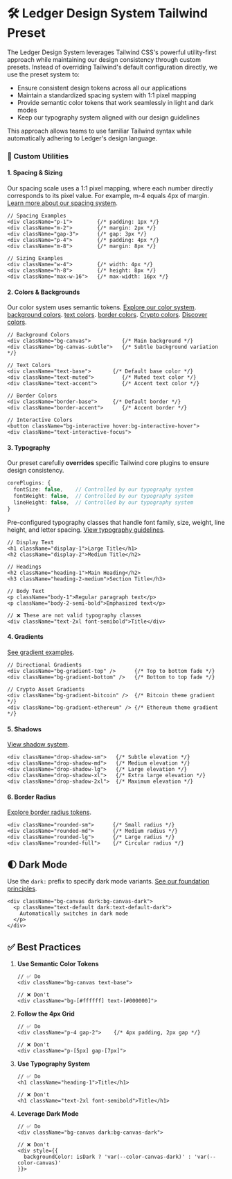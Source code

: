 
<Meta title="Tailwind/Configuration" />

# 🛠 Ledger Design System Tailwind Preset

The Ledger Design System leverages Tailwind CSS's powerful utility-first approach while maintaining our design consistency through custom presets. Instead of overriding Tailwind's default configuration directly, we use the preset system to:

- Ensure consistent design tokens across all our applications
- Maintain a standardized spacing system with 1:1 pixel mapping
- Provide semantic color tokens that work seamlessly in light and dark modes
- Keep our typography system aligned with our design guidelines

This approach allows teams to use familiar Tailwind syntax while automatically adhering to Ledger's design language.

### 🧩 Custom Utilities

#### 1. Spacing & Sizing

Our spacing scale uses a 1:1 pixel mapping, where each number directly corresponds to its pixel value. For example, m-4 equals 4px of margin. [Learn more about our spacing system](/docs/foundations-dimensions-spacing--docs).

```tsx
// Spacing Examples
<div className="p-1">        {/* padding: 1px */}
<div className="m-2">        {/* margin: 2px */}
<div className="gap-3">      {/* gap: 3px */}
<div className="p-4">        {/* padding: 4px */}
<div className="m-8">        {/* margin: 8px */}

// Sizing Examples
<div className="w-4">        {/* width: 4px */}
<div className="h-8">        {/* height: 8px */}
<div className="max-w-16">   {/* max-width: 16px */}
```

#### 2. Colors & Backgrounds

Our color system uses semantic tokens. [Explore our color system](/docs/foundations-colors--docs).
[background colors](/docs/foundations-colors-backgrounds--docs).
[text colors](/story/foundations-colors-text--text).
[border colors](/story/foundations-colors-border--border).
[Crypto colors](/story/foundations-colors-crypto-background--crypto).
[Discover colors](/story/foundations-colors-discover-background--discover).

```tsx
// Background Colors
<div className="bg-canvas">          {/* Main background */}
<div className="bg-canvas-subtle">   {/* Subtle background variation */}

// Text Colors
<div className="text-base">       {/* Default base color */}
<div className="text-muted">         {/* Muted text color */}
<div className="text-accent">        {/* Accent text color */}

// Border Colors
<div className="border-base">     {/* Default border */}
<div className="border-accent">      {/* Accent border */}

// Interactive Colors
<button className="bg-interactive hover:bg-interactive-hover">
<div className="text-interactive-focus">

```

#### 3. Typography

Our preset carefully **overrides** specific Tailwind core plugins to ensure design consistency.

```typescript
corePlugins: {
  fontSize: false,    // Controlled by our typography system
  fontWeight: false,  // Controlled by our typography system
  lineHeight: false,  // Controlled by our typography system
}
```

Pre-configured typography classes that handle font family, size, weight, line height, and letter spacing. [View typography guidelines](/story/foundations-styles-typography--typography).

```tsx
// Display Text
<h1 className="display-1">Large Title</h1>
<h2 className="display-2">Medium Title</h2>

// Headings
<h2 className="heading-1">Main Heading</h2>
<h3 className="heading-2-medium">Section Title</h3>

// Body Text
<p className="body-1">Regular paragraph text</p>
<p className="body-2-semi-bold">Emphasized text</p>

// ❌ These are not valid typography classes
<div className="text-2xl font-semibold">Title</div>
```

#### 4. Gradients

[See gradient examples](/story/foundations-styles-gradients--gradients).

```tsx
// Directional Gradients
<div className="bg-gradient-top" />      {/* Top to bottom fade */}
<div className="bg-gradient-bottom" />   {/* Bottom to top fade */}

// Crypto Asset Gradients
<div className="bg-gradient-bitcoin" />  {/* Bitcoin theme gradient */}
<div className="bg-gradient-ethereum" /> {/* Ethereum theme gradient */}
```

#### 5. Shadows

[View shadow system](/story/foundations-styles-shadows--shadows).

```tsx
<div className="drop-shadow-sm">   {/* Subtle elevation */}
<div className="drop-shadow-md">   {/* Medium elevation */}
<div className="drop-shadow-lg">   {/* Large elevation */}
<div className="drop-shadow-xl">   {/* Extra large elevation */}
<div className="drop-shadow-2xl">  {/* Maximum elevation */}
```

#### 6. Border Radius

[Explore border radius tokens](/docs/foundations-border-radius--docs).

```tsx
<div className="rounded-sm">      {/* Small radius */}
<div className="rounded-md">      {/* Medium radius */}
<div className="rounded-lg">      {/* Large radius */}
<div className="rounded-full">    {/* Circular radius */}
```

## 🌓 Dark Mode

Use the `dark:` prefix to specify dark mode variants. [See our foundation principles](/docs/foundations-colors--docs).

```tsx
<div className="bg-canvas dark:bg-canvas-dark">
  <p className="text-default dark:text-default-dark">
    Automatically switches in dark mode
  </p>
</div>
```

## ✅ Best Practices

1. **Use Semantic Color Tokens**

   ```tsx
   // ✅ Do
   <div className="bg-canvas text-base">

   // ❌ Don't
   <div className="bg-[#ffffff] text-[#000000]">
   ```

2. **Follow the 4px Grid**

   ```tsx
   // ✅ Do
   <div className="p-4 gap-2">    {/* 4px padding, 2px gap */}

   // ❌ Don't
   <div className="p-[5px] gap-[7px]">
   ```

3. **Use Typography System**

   ```tsx
   // ✅ Do
   <h1 className="heading-1">Title</h1>

   // ❌ Don't
   <h1 className="text-2xl font-semibold">Title</h1>
   ```

4. **Leverage Dark Mode**

   ```tsx
   // ✅ Do
   <div className="bg-canvas dark:bg-canvas-dark">

   // ❌ Don't
   <div style={{
     backgroundColor: isDark ? 'var(--color-canvas-dark)' : 'var(--color-canvas)'
   }}>
   ```
